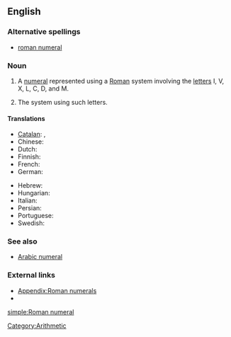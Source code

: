 ==English==

===Alternative spellings===
* [[roman numeral]] {{qualifier|US}}

===Noun===
{{en-noun|sg=[[Roman]] [[numeral]]}}

# A [[numeral]] represented using a [[Roman]] system involving the [[letter]]s I, V, X, L, C, D, and M.
# {{context|in the [[Roman numerals|plural]]}} The system using such letters.

====Translations====
{{trans-top|a numeral represented by letters}}
* [[Catalan]]: {{t|ca|xifra romana|f}}, {{t|ca|número romano|m}}
* Chinese: {{t|cmn|罗马数字|sc=Hani|xs=Mandarin}}
* Dutch: {{t|nl|Romeins cijfer|n}}
* Finnish: {{t+|fi|roomalainen}} {{t+|fi|numero}}
* French: {{t|fr|chiffre romain|m}}
* German: {{t|de|römische Ziffer|f}}
{{trans-mid}}
* Hebrew: {{t|he|ספרה רומית|f|tr=sifra romit|sc=Hebr}}
* Hungarian: {{t|hu|római szám}}
* Italian: {{t|it|numero romano|m}}
* Persian: {{t|fa|اعداد رومي|sc=fa-Arab|xs=Persian}}
* Portuguese: {{t|pt|número romano|m}}
* Swedish: {{t|sv|romersk siffra|c}}
{{trans-bottom}}

===See also===
* [[Arabic numeral]]

===External links===
* [[Appendix:Roman numerals]]
* {{pedia|Roman numerals}}

[[Category:Arithmetic]]
[[Category:Roman numerals| ]]

[[simple:Roman numeral]]